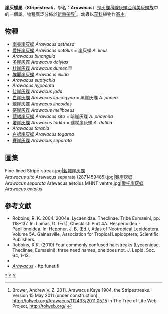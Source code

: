 {{NoteTA|G1=Butterfly}}
{{Automatic taxobox
| taxon = Arawacus
| image = Arawacus separata (2871459629).jpg
| image_caption = [[賽崖灰蝶|賽崖灰蝶]]<br />''Arawacus separata''
| authority = Kaye, 1904
| type_species = [[愛托崖灰蝶|愛托崖灰蝶]]<br />''Arawacus aetolus''
| type_species_authority = (Sulzer, 1776)
| subdivision_ranks = 物種
| subdivision =
共17種，詳閱正文。
| synonyms = 
* ''Polyniphes'' <small>Clench, 1964</small>
* ''Dolymorpha'' <small>Holland, 1931</small>
* ''Tigrinota'' <small>Johnson, 1992</small>
}}

'''崖灰蝶屬'''（'''Stripestreak'''，學名：'''''Arawacus'''''）是[[灰蝶科|灰蝶科]][[線灰蝶亞科|線灰蝶亞科]][[美灰蝶族|美灰蝶族]]中的一個屬。物種廣泛分佈於[[新熱帶界|新熱帶界]]<ref name=tol>Brower, Andrew V. Z. 2011. Arawacus Kaye 1904. the Stripestreaks. Version 15 May 2011 (under construction). http://tolweb.org/Arawacus/112433/2011.05.15 {{Wayback|url=http://tolweb.org/Arawacus/112433/2011.05.15 |date=20191201001409 }} in The Tree of Life Web Project, http://tolweb.org/ {{Wayback|url=http://tolweb.org/ |date=20110515100516 }} {{en}}</ref>。幼蟲以[[茄科|茄科]]植物作[[寄主|寄主]]。

== 物種 ==
* [[南美崖灰蝶|南美崖灰蝶]] ''Arawacus aethesa''
* [[愛托崖灰蝶|愛托崖灰蝶]] ''Arawacus aetolus'' = 崖灰蝶 ''A. linus''
* ''Arawacus binangula''
* [[多崖灰蝶|多崖灰蝶]] ''Arawacus dolylas''
* [[杜崖灰蝶|杜崖灰蝶]] ''Arawacus dumenilii''
* [[埃麗崖灰蝶|埃麗崖灰蝶]] ''Arawacus ellida''
* ''Arawacus euptychia''
* ''Arawacus hypocrita''
* [[佳崖灰蝶|佳崖灰蝶]] ''Arawacus jada''
* [[白崖灰蝶|白崖灰蝶]] ''Arawacus leucogyna'' = 黑崖灰蝶 ''A. phaea''
* [[線崖灰蝶|線崖灰蝶]] ''Arawacus lincoides''
* [[密崖灰蝶|密崖灰蝶]] ''Arawacus meliboeus''
* [[藍裙崖灰蝶|藍裙崖灰蝶]] ''Arawacus sito'' = 暗崖灰蝶 ''A. phaenna''
* [[塔崖灰蝶|塔崖灰蝶]] ''Arawacus tadita'' = 達梯崖灰蝶 ''A. datitia''
* ''Arawacus tarania''
* [[白裙崖灰蝶|白裙崖灰蝶]] ''Arawacus togarna''
* [[賽崖灰蝶|賽崖灰蝶]] ''Arawacus separata''

== 圖集 ==
<gallery>
Fine-lined Stripe-streak.jpg|[[藍裙崖灰蝶|藍裙崖灰蝶]]<br />''Arawacus sito''
Arawacus separata (2871459485).jpg|[[賽崖灰蝶|賽崖灰蝶]]<br />''Arawacus separata''
Arawacus aetolus MHNT ventre.jpg|[[愛托崖灰蝶|愛托崖灰蝶]]<br />''Arawacus aetolus''
</gallery>

== 參考文獻 ==
{{Reflist}}
* Robbins, R. K. 2004. 2004e. Lycaenidae. Theclinae. Tribe Eumaeini, pp. 118–137. In: Lamas, G. (Ed.), Checklist: Part 4A. Hesperioidea - Papilionoidea. In: Heppner, J. B. (Ed.), Atlas of Neotropical Lepidoptera. Volume 5A. Gainesville, Association for Tropical Lepidoptera; Scientific Publishers.
* Robbins, R.K. (2010) Four commonly confused hairstreaks (Lycaenidae, Theclinae, Eumaeini): three need names, one does not. J. Lepid. Soc. 64, 1-13.
* {{Cite book | author = 寿建新 周尧 李宇飞 | title = 世界蝴蝶分類名錄 | location = 中國 | publisher = 陝西科學技術出版社 | date = 2006-04-01 | ISBN = 9787536936768 | language= zh-hans }}
* [http://ftp.funet.fi/pub/sci/bio/life/insecta/lepidoptera/ditrysia/papilionoidea/lycaenidae/theclinae/arawacus ''Arawacus''] {{Wayback|url=http://ftp.funet.fi/pub/sci/bio/life/insecta/lepidoptera/ditrysia/papilionoidea/lycaenidae/theclinae/arawacus |date=20190811042558 }} - ftp.funet.fi

{{Commons category| Arawacus}}
{{Taxonbar}}

{{線灰蝶亞科}}

[[Category:崖灰蝶屬|*]]
[[Category:美灰蝶族|Y]]
[[Category:1904年描述的分类群|Y]]